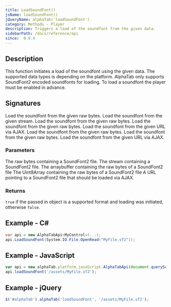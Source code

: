 ```yaml
---
title: LoadSoundFont()
jsName: loadSoundFont()
jQueryName: alphaTab('loadSoundFont')
category: Methods - Player
description: Triggers a load of the soundfont from the given data.
sidebarPath: /docs/reference/api
since:  0.9.4
---
```



## Description
This function initiates a load of the soundfont using the given data. The supported data types is depending on the platform. AlphaTab only supports SoundFont2 encoded soundfonts for loading. To load a soundfont the player must be enabled in advance. 	

## Signatures

<TypeTable>
    <TypeRow type="net" name="bool LoadSoundFont(byte[] raw)">
        Load the soundfont from the given raw bytes.
    </TypeRow>
    <TypeRow type="net" name="bool LoadSoundFont(Stream raw)">
        Load the soundfont from the given stream.
    </TypeRow>
    <TypeRow type="js" name="function loadSoundFont(arraybuffer)">
        Load the soundfont from the given raw bytes.
    </TypeRow>
    <TypeRow type="js" name="function loadSoundFont(uint8array)">
        Load the soundfont from the given raw bytes.
    </TypeRow>
    <TypeRow type="js" name="function loadSoundFont(url)">
        Load the soundfont from the given URL via AJAX.
    </TypeRow>
    <TypeRow type="js" name="alphaTab('loadSoundFont', arraybuffer)">
        Load the soundfont from the given raw bytes.
    </TypeRow>
    <TypeRow type="js" name="alphaTab('loadSoundFont', uint8array)">
        Load the soundfont from the given raw bytes.
    </TypeRow>
    <TypeRow type="js" name="alphaTab('loadSoundFont', url)">
        Load the soundfont from the given URL via AJAX.
    </TypeRow>
</TypeTable>

### Parameters

<ParameterTable>
    <ParameterRow platform="net" name="raw" type="byte[]">
        The raw bytes containing a SoundFont2 file.
    </ParameterRow>
    <ParameterRow platform="net" name="raw" type="System.IO.Stream">
        The stream containing a SoundFont2 file.
    </ParameterRow>
    <ParameterRow platform="js-jquery" name="arraybuffer" type="ArrayBuffer">
        The arraybuffer containing the raw bytes of a SoundFont2 file
    </ParameterRow>
    <ParameterRow platform="js-jquery" name="uint8array" type="Uint8Array">
        The Uint8Array containing the raw bytes of a SoundFont2 file
    </ParameterRow>
    <ParameterRow platform="js-jquery" name="url" type="string">
        A URL pointing to a SoundFont2 file that should be loaded via AJAX.
    </ParameterRow>
</ParameterTable>

### Returns
`true` if the passed in object is a supported format and loading was initiated, otherwise `false`.

## Example - C#

```csharp
var api = new AlphaTabApi<MyControl>(...);
api.LoadSoundFont(System.IO.File.OpenRead("MyFile.sf2"));
```

## Example - JavaScript

```js
var api = new alphaTab.platform.javaScript.AlphaTabApi(document.querySelector('#alphaTab'));
api.loadSoundFont('/assets/MyFile.sf2');
```

## Example - jQuery

```js
$('#alphaTab').alphaTab('loadSoundFont', '/assets/MyFile.sf2');
```